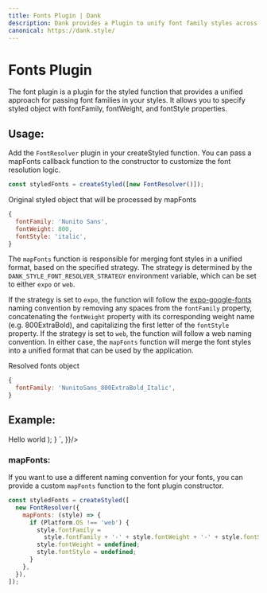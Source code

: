 ```yaml
---
title: Fonts Plugin | Dank
description: Dank provides a Plugin to unify font family styles across platforms.
canonical: https://dank.style/
---
```



<Meta title="plugins/Fonts Plugin" />

# Fonts Plugin

The font plugin is a plugin for the styled function that provides a unified approach for passing font families in your styles. It allows you to specify styled object with fontFamily, fontWeight, and fontStyle properties.

## Usage:

Add the `FontResolver` plugin in your createStyled function. You can pass a mapFonts callback function to the constructor to customize the font resolution logic.

```js
const styledFonts = createStyled([new FontResolver()]);
```

Original styled object that will be processed by mapFonts

```js
{
  fontFamily: 'Nunito Sans',
  fontWeight: 800,
  fontStyle: 'italic',
}
```

The `mapFonts` function is responsible for merging font styles in a unified format, based on the specified strategy. The strategy is determined by the `DANK_STYLE_FONT_RESOLVER_STRATEGY` environment variable, which can be set to either `expo` or `web`.

If the strategy is set to `expo`, the function will follow the [expo-google-fonts](https://github.com/expo/google-fonts/tree/master/font-packages/dev#readme) naming convention by removing any spaces from the `fontFamily` property, concatenating the `fontWeight` property with its corresponding weight name (e.g. 800ExtraBold), and capitalizing the first letter of the `fontStyle` property. If the strategy is set to `web`, the function will follow a web naming convention. In either case, the `mapFonts` function will merge the font styles into a unified format that can be used by the application.

Resolved fonts object

```js
{
  fontFamily: 'NunitoSans_800ExtraBold_Italic',
}
```

## Example:

<AppProvider>
  <CodePreview
    showArgsController={false}
    metaData={{
      scope: {
        createStyled,
        FontResolver,
        Text,
        Provider: StyledProvider,
        config,
      },
      code: `
      function App () {
        const styledFonts = createStyled([new FontResolver({})]);
        const StyledText = styledFonts(Text, {
          fontFamily: 'Nunito Sans',
          fontWeight: 800,
          fontStyle: 'italic',
          fontSize: '$xl'
        });
        return (
         <Provider config={config}>
            <StyledText>
              Hello world
            </StyledText>
          </Provider>
        );
      }
      `,
    }}/>

</AppProvider>

<br />

### mapFonts:

If you want to use a different naming convention for your fonts, you can provide a custom `mapFonts` function to the font plugin constructor.

```js
const styledFonts = createStyled([
  new FontResolver({
    mapFonts: (style) => {
      if (Platform.OS !== 'web') {
        style.fontFamily =
          style.fontFamily + '-' + style.fontWeight + '-' + style.fontStyle;
        style.fontWeight = undefined;
        style.fontStyle = undefined;
      }
    },
  }),
]);
```
